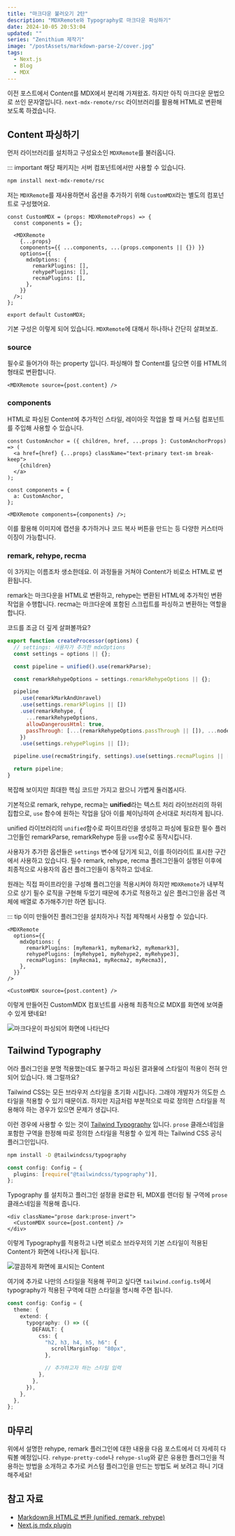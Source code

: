 ```yaml
---
title: "마크다운 불러오기 2탄"
description: "MDXRemote와 Typography로 마크다운 파싱하기"
date: 2024-10-05 20:53:04
updated: ""
series: "Zenithium 제작기"
image: "/postAssets/markdown-parse-2/cover.jpg"
tags:
  - Next.js
  - Blog
  - MDX
---
```


이전 포스트에서 Content를 MDX에서 분리해 가져왔죠. 하지만 아직 마크다운 문법으로 쓰인 문자열입니다. `next-mdx-remote/rsc` 라이브러리를 활용해 HTML로 변환해 보도록 하겠습니다.

## Content 파싱하기

먼저 라이브러리를 설치하고 구성요소인 `MDXRemote`를 불러옵니다.

::: important 해당 패키지는 서버 컴포넌트에서만 사용할 수 있습니다.

```bash
npm install next-mdx-remote/rsc
```

저는 `MDXRemote`를 재사용하면서 옵션을 추가하기 위해 `CustomMDX`라는 별도의 컴포넌트로 구성했어요.

```tsx title="CustomMDX.tsx"
const CustomMDX = (props: MDXRemoteProps) => {
  const components = {};

  <MDXRemote
    {...props}
    components={{ ...components, ...(props.components || {}) }}
    options={{
      mdxOptions: {
        remarkPlugins: [],
        rehypePlugins: [],
        recmaPlugins: [],
      },
    }}
  />;
};

export default CustomMDX;
```

기본 구성은 이렇게 되어 있습니다. `MDXRemote`에 대해서 하나하나 간단히 살펴보죠.

### source

필수로 들어가야 하는 property 입니다. 파싱해야 할 Content를 담으면 이를 HTML의 형태로 변환합니다.

```tsx
<MDXRemote source={post.content} />
```

### components

HTML로 파싱된 Content에 추가적인 스타일, 레이아웃 작업을 할 때 커스텀 컴포넌트를 주입해 사용할 수 있습니다.

```tsx caption="a 태그를 꾸미는 코드"
const CustomAnchor = ({ children, href, ...props }: CustomAnchorProps) => (
  <a href={href} {...props} className="text-primary text-sm break-keep">
    {children}
  </a>
);

const components = {
  a: CustomAnchor,
};

<MDXRemote components={components} />;
```

이를 활용해 이미지에 캡션을 추가하거나 코드 복사 버튼을 만드는 등 다양한 커스터마이징이 가능합니다.

### remark, rehype, recma

이 3가지는 이름조차 생소한데요. 이 과정들을 거쳐야 Content가 비로소 HTML로 변환됩니다.

remark는 마크다운을 HTML로 변환하고, rehype는 변환된 HTML에 추가적인 변환 작업을 수행합니다. recma는 마크다운에 포함된 스크립트를 파싱하고 변환하는 역할을 합니다.

코드를 조금 더 깊게 살펴볼까요?

```js {11,17,19} caption="MDXRemote 내부의 remark, rehype, recma plugins 처리 로직"
export function createProcessor(options) {
  // settings: 사용자가 추가한 mdxOptions
  const settings = options || {};

  const pipeline = unified().use(remarkParse);

  const remarkRehypeOptions = settings.remarkRehypeOptions || {};

  pipeline
    .use(remarkMarkAndUnravel)
    .use(settings.remarkPlugins || [])
    .use(remarkRehype, {
      ...remarkRehypeOptions,
      allowDangerousHtml: true,
      passThrough: [...(remarkRehypeOptions.passThrough || []), ...nodeTypes],
    })
    .use(settings.rehypePlugins || []);

  pipeline.use(recmaStringify, settings).use(settings.recmaPlugins || []);

  return pipeline;
}
```

복잡해 보이지만 최대한 핵심 코드만 가지고 왔으니 가볍게 둘러봅시다.

기본적으로 remark, rehype, recma는 **unified**라는 텍스트 처리 라이브러리의 하위 집합으로, `use` 함수에 원하는 작업을 담아 이를 체이닝하여 순서대로 처리하게 됩니다.

unified 라이브러리의 `unified`함수로 파이프라인을 생성하고 파싱에 필요한 필수 플러그인들인 remarkParse, remarkRehype 등을 `use`함수로 동작시킵니다.

사용자가 추가한 옵션들은 `settings` 변수에 담기게 되고, 이를 하이라이트 표시한 구간에서 사용하고 있습니다. 필수 remark, rehype, recma 플러그인들이 실행된 이후에 최종적으로 사용자의 옵션 플러그인들이 동작하고 있네요.

원래는 직접 파이프라인을 구성해 플러그인을 적용시켜야 하지만 `MDXRemote`가 내부적으로 상기 필수 로직을 구현해 두었기 때문에 추가로 적용하고 싶은 플러그인을 옵션 객체에 배열로 추가해주기만 하면 됩니다.

::: tip 이미 만들어진 플러그인을 설치하거나 직접 제작해서 사용할 수 있습니다.

```tsx caption="플러그인 적용"
<MDXRemote
  options={{
    mdxOptions: {
      remarkPlugins: [myRemark1, myRemark2, myRemark3],
      rehypePlugins: [myRehype1, myRehype2, myRehype3],
      recmaPlugins: [myRecma1, myRecma2, myRecma3],
    },
  }}
/>
```

```tsx title="/blog/[slug]/page.tsx"
<CustomMDX source={post.content} />
```

이렇게 만들어진 CustomMDX 컴포넌트를 사용해 최종적으로 MDX를 화면에 보여줄 수 있게 됐네요!

![마크다운이 파싱되어 화면에 나타난다](/postAssets/markdown-parse-2/MDX-파싱-결과.png)

## Tailwind Typography

어라 플러그인을 분명 적용했는데도 불구하고 파싱된 결과물에 스타일이 적용이 전혀 안되어 있습니다. 왜 그럴까요?

Tailwind CSS는 모든 브라우저 스타일을 초기화 시킵니다. 그래야 개발자가 의도한 스타일을 적용할 수 있기 때문이죠. 하지만 지금처럼 부분적으로 따로 정의한 스타일을 적용해야 하는 경우가 있으면 문제가 생깁니다.

이런 경우에 사용할 수 있는 것이 [Tailwind Typography](https://tailwindcss.com/blog/tailwindcss-typography) 입니다. `prose` 클래스네임을 포함한 구역을 한정해 따로 정의한 스타일을 적용할 수 있게 하는 Tailwind CSS 공식 플러그인입니다.

```bash
npm install -D @tailwindcss/typography
```

```ts title="tailwind.config.ts"
const config: Config = {
  plugins: [require("@tailwindcss/typography")],
};
```

Typography 를 설치하고 플러그인 설정을 완료한 뒤, MDX를 렌더링 될 구역에 `prose` 클래스네임을 적용해 줍니다.

```tsx caption="dark 테마에 대한 prose도 적용해야 한다."
<div className="prose dark:prose-invert">
  <CustomMDX source={post.content} />
</div>
```

이렇게 Typography를 적용하고 나면 비로소 브라우저의 기본 스타일이 적용된 Content가 화면에 나타나게 됩니다.

![깔끔하게 화면에 표시되는 Content](/postAssets/markdown-parse-2/Typography-적용.png)

여기에 추가로 나만의 스타일을 적용해 꾸미고 싶다면 `tailwind.config.ts`에서 typography가 적용된 구역에 대한 스타일을 명시해 주면 됩니다.

```ts title="tailwind.config.ts"
const config: Config = {
  theme: {
    extend: {
      typography: () => ({
        DEFAULT: {
          css: {
            "h2, h3, h4, h5, h6": {
              scrollMarginTop: "80px",
            },

            // 추가하고자 하는 스타일 입력
          },
        },
      }),
    },
  },
};
```

## 마무리

위에서 설명한 rehype, remark 플러그인에 대한 내용을 다음 포스트에서 더 자세히 다뤄볼 예정입니다. `rehype-pretty-code`나 `rehype-slug`와 같은 유용한 플러그인을 적용하는 방법을 소개하고 추가로 커스텀 플러그인을 만드는 방법도 써 보려고 하니 기대해주세요!

## 참고 자료

- [Markdown을 HTML로 변환 (unified, remark, rehype)](https://www.daleseo.com/unified-remark-rehype/)
- [Next.js mdx plugin](https://bepyan.github.io/blog/nextjs-blog/3-mdx-plugin)
